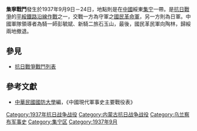 {{Infobox Military Conflict|
campaign=|
image=|
caption=|
conflict=集寧戰鬥|
date=1937年9月9日－24日|
place=[[中國|中國]]綏東|
result=國民革民軍向陶林，歸綏撤退|
combatant1=中華民國國民革命軍騎1師、新騎2旅|
combatant2=日軍千田兵團| 
commander1=彭毓斌、石玉山|
commander2=－|
strength1=數千|
strength2=8000|
casualties1=|
casualties2=|
}}
'''集寧戰鬥'''發生於1937年9月9日－24日，地點則是在[[中國|中國]]綏東[[集宁|集宁]]一帶。是[[抗日戰爭|抗日戰爭]]的[[平綏鐵路沿線作戰|平綏鐵路沿線作戰]]之一，交戰一方為守軍之[[國民革命軍|國民革命軍]]，另一方則為日軍。中國軍隊領導者為騎一師彭毓斌、新騎二旅石玉山，最後，國民革民軍向陶林，歸綏兩地撤退。
==參見==
*[[抗日戰爭戰鬥列表|抗日戰爭戰鬥列表]]
==參考文獻==
*[[中華民國|中華民國]][[國防大學_(臺灣)|國防大學]]編，《中國現代軍事史主要戰役表》

{{中国抗日战争}}

[[Category:1937年抗日战争战役|Category:1937年抗日战争战役]]
[[Category:内蒙古抗日战争战役|Category:内蒙古抗日战争战役]]
[[Category:乌兰察布军事史|Category:乌兰察布军事史]]
[[Category:集宁区|Category:集宁区]]
[[Category:1937年9月|Category:1937年9月]]
